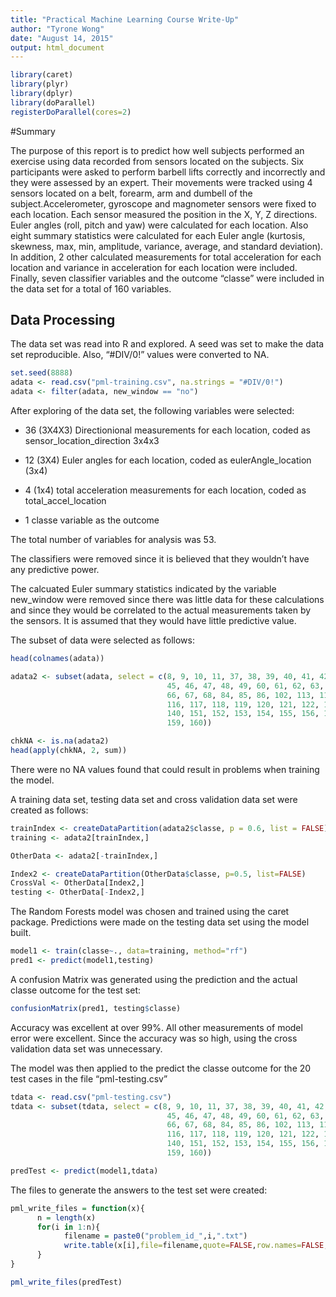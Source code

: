 ```yaml
---
title: "Practical Machine Learning Course Write-Up"
author: "Tyrone Wong"
date: "August 14, 2015"
output: html_document
---
```


```r
library(caret)
library(plyr)
library(dplyr)
library(doParallel)
registerDoParallel(cores=2)
```

#Summary

The purpose of this report is to predict how well subjects performed an exercise using data recorded from sensors located on the subjects. Six participants were asked to perform barbell lifts correctly and incorrectly and they were assessed by an expert. Their movements were tracked using 4 sensors located on a belt, forearm, arm and dumbell of the subject.Accelerometer, gyroscope and magnometer sensors were fixed to each location. Each sensor measured the position in the X, Y, Z directions. Euler angles (roll, pitch and yaw) were calculated for each location. Also eight summary statistics were calculated for each Euler angle (kurtosis, skewness, max, min, amplitude, variance, average, and standard deviation). In addition, 2 other calculated measurements for total acceleration for each location and variance in acceleration for each location were included. Finally, seven classifier variables and the outcome "classe" were included in the data set for a total of 160 variables.

## Data Processing

The data set was read into R and explored. A seed was set to make the data set reproducible. Also, "#DIV/0!" values were converted to NA.


```r
set.seed(8888)
adata <- read.csv("pml-training.csv", na.strings = "#DIV/0!")
adata <- filter(adata, new_window == "no")
```

After exploring of the data set, the following variables were selected:

* 36 (3X4X3) Directionional measurements for each location, coded as sensor_location_direction 3x4x3

* 12 (3X4) Euler angles for each location, coded as eulerAngle_location (3x4)

* 4 (1x4) total acceleration measurements for each location, coded as total_accel_location

* 1 classe variable as the outcome

The total number of variables for analysis was 53.

The classifiers were removed since it is believed that they wouldn't have any predictive power.

The calcuated Euler summary statistics indicated by the variable new_window were removed since there was little data for these calculations and since they would be correlated to the actual measurements taken by the sensors. It is assumed that they would have little predictive value.

The subset of data were selected as follows:

```r
head(colnames(adata))

adata2 <- subset(adata, select = c(8, 9, 10, 11, 37, 38, 39, 40, 41, 42, 43, 44,
                                   45, 46, 47, 48, 49, 60, 61, 62, 63, 64, 65, 
                                   66, 67, 68, 84, 85, 86, 102, 113, 114, 115, 
                                   116, 117, 118, 119, 120, 121, 122, 123, 124, 
                                   140, 151, 152, 153, 154, 155, 156, 157, 158, 
                                   159, 160))

chkNA <- is.na(adata2)
head(apply(chkNA, 2, sum))

```

There were no NA values found that could result in problems when training the model.

A training data set, testing data set and cross validation data set were created as follows:

```r
trainIndex <- createDataPartition(adata2$classe, p = 0.6, list = FALSE)
training <- adata2[trainIndex,]

OtherData <- adata2[-trainIndex,]

Index2 <- createDataPartition(OtherData$classe, p=0.5, list=FALSE)
CrossVal <- OtherData[Index2,]
testing <- OtherData[-Index2,]
```

The Random Forests model was chosen and trained using the caret package. Predictions were made on the testing data set using the model built.

```r
model1 <- train(classe~., data=training, method="rf")
pred1 <- predict(model1,testing)

```

A confusion Matrix was generated using the prediction and the actual classe outcome for the test set:

```r
confusionMatrix(pred1, testing$classe)
```

Accuracy was excellent at over 99%. All other measurements of model error were excellent. Since the accuracy was so high, using the cross validation data set was unnecessary.

The model was then applied to the predict the classe outcome for the 20 test cases in the file
"pml-testing.csv"

```r
tdata <- read.csv("pml-testing.csv")
tdata <- subset(tdata, select = c(8, 9, 10, 11, 37, 38, 39, 40, 41, 42, 43, 44,
                                   45, 46, 47, 48, 49, 60, 61, 62, 63, 64, 65, 
                                   66, 67, 68, 84, 85, 86, 102, 113, 114, 115, 
                                   116, 117, 118, 119, 120, 121, 122, 123, 124, 
                                   140, 151, 152, 153, 154, 155, 156, 157, 158, 
                                   159, 160))

predTest <- predict(model1,tdata)
```

The files to generate the answers to the test set were created:

```r
pml_write_files = function(x){
      n = length(x)
      for(i in 1:n){
            filename = paste0("problem_id_",i,".txt")
            write.table(x[i],file=filename,quote=FALSE,row.names=FALSE,col.names=FALSE)
      }
}

pml_write_files(predTest)
```
